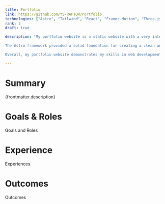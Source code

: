 ```yaml
---
title: Portfolio
link: https://github.com/YS-RAPTOR/Portfolio
technologies: ["Astro", "Tailwind", "React", "Framer-Motion", "Three.js", "OpenGL"]
rank: 3
draft: true

description: "My portfolio website is a static website with a very interactive background running the Game of Life. It was built using the Astro framework as the static site generator, TailwindCSS, React, Framer Motion, Three.js and GLSL/OpenGL.\n

The Astro framework provided a solid foundation for creating a clean and modern website structure, while React allowed for the easy creation of reusable components. TailwindCSS was used to style the website. This allowed for the creation of a consistent and responsive design system with minimal custom CSS. Framer Motion was used to add smooth and fluid animations throughout the website, providing a seamless user experience. The use of Three.js and OpenGL for the game of life simulation created an interactive and visually engaging background element on the site.\n

Overall, my portfolio website demonstrates my skills in web development, design, animation, and creative coding. It showcases my ability to create visually engaging and interactive websites using a variety of tools and technologies."

---
```


# Summary

{frontmatter.description}

# Goals & Roles

Goals and Roles

# Experience

Experiences

# Outcomes

Outcomes
